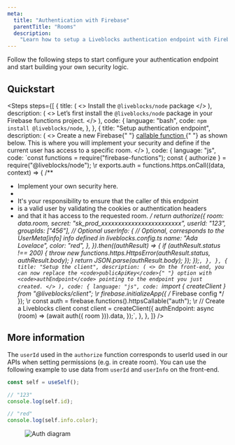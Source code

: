 ```yaml
---
meta:
  title: "Authentication with Firebase"
  parentTitle: "Rooms"
  description:
    "Learn how to setup a Liveblocks authentication endpoint with Firebase"
---
```


Follow the following steps to start configure your authentication endpoint and
start building your own security logic.

## Quickstart

<Steps
  steps={[
    {
      title: (
        <>
          Install the <code>@liveblocks/node</code> package
        </>
      ),
      description: (
        <>
          Let’s first install the <code>@liveblocks/node</code> package in your
          Firebase functions project.
        </>
      ),
      code: {
        language: "bash",
        code: `npm install @liveblocks/node`,
      },
    },
    {
      title: "Setup authentication endpoint",
      description: (
        <>
          Create a new Firebase{" "}
          <a href="https://firebase.google.com/docs/functions/callable">
            callable function
          </a>{" "}
          as shown below. This is where you will implement your security and
          define if the current user has access to a specific room.
        </>
      ),
      code: {
        language: "js",
        code: `const functions = require("firebase-functions");
const { authorize } = require("@liveblocks/node");
\r
exports.auth = functions.https.onCall((data, context) => {
  /**
   * Implement your own security here.
   *
   * It's your responsibility to ensure that the caller of this endpoint
   * is a valid user by validating the cookies or authentication headers
   * and that it has access to the requested room.
   */
  return authorize({
    room: data.room,
    secret: "sk_prod_xxxxxxxxxxxxxxxxxxxxxxxx",
    userId: "123",
    groupIds: ["456"], // Optional
    userInfo: {
      // Optional, corresponds to the UserMeta[info] info defined in liveblocks.config.ts
      name: "Ada Lovelace",
      color: "red",
    },
  }).then((authResult) => {
    if (authResult.status !== 200) {
      throw new functions.https.HttpsError(authResult.status, authResult.body);
    }
    return JSON.parse(authResult.body);
  });
});`,
      },
    },
    {
      title: "Setup the client",
      description: (
        <>
          On the front-end, you can now replace the <code>publicApiKey</code>{" "}
          option with <code>authEndpoint</code> pointing to the endpoint you
          just created.
        </>
      ),
      code: {
        language: "js",
        code: `import { createClient } from "@liveblocks/client";
\r
firebase.initializeApp({
  /* Firebase config */
});
\r
const auth = firebase.functions().httpsCallable("auth");
\r
// Create a Liveblocks client
const client = createClient({
  authEndpoint: async (room) => (await auth({ room })).data,
});`,
      },
    },
  ]}
/>

## More information

The `userId` used in the `authorize` function corresponds to userId used in our
APIs when setting permissions (e.g. in create room). You can use the following
example to use data from `userId` and `userInfo` on the front-end.

```ts
const self = useSelf();

// "123"
console.log(self.id);

// "red"
console.log(self.info.color);
```

<Figure highlight={false}>
  <Image
    src="/assets/auth-diagram.svg"
    alt="Auth diagram"
    width={730}
    height={504}
  />
</Figure>
